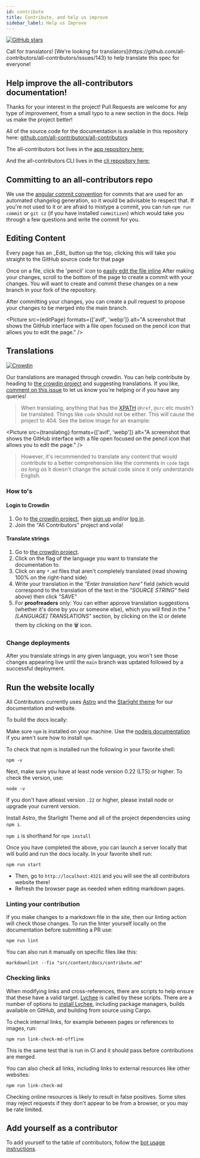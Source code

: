 ```yaml
---
id: contribute
title: Contribute, and help us improve
sidebar_label: Help us Improve
---
```


[![GitHub stars](https://img.shields.io/github/stars/all-contributors/all-contributors?style=social)](https://github.com/all-contributors/all-contributors)

<Aside type="tip">Call for translators! [We're looking for translators](https://github.com/all-contributors/all-contributors/issues/143) to help translate this spec for everyone!</Aside>

## Help improve the all-contributors documentation!

Thanks for your interest in the project!
Pull Requests are welcome for any type of improvement, from a small typo to a new section in the docs. Help us make the project better!

All of the source code for the documentation is available in this repository here: [github.com/all-contributors/all-contributors](https://github.com/all-contributors/all-contributors/tree/main/docs)

The all-contributors bot lives in the [app repository here:](https://github.com/all-contributors/all-contributors-bot)

And the all-contributors CLI lives in the [cli repository here:](https://github.com/all-contributors/all-contributors-cli)

## Committing to an all-contributors repo

We use the [angular commit convention](https://github.com/angular/angular/blob/main/CONTRIBUTING.md#-commit-message-guidelines) for commits that are used for an automated changelog generation, so it would be advisable to respect that.
If you're not used to it or are afraid to mistype a commit, you can run `npm run commit` or `git cz` (if you have installed `commitizen`) which would take you through a few questions and write the commit for you.

## Editing Content

<Aside type="tip">Every page has an _Edit_ button up the top, clicking this will take you straight to the GitHub source code for that page</Aside>

Once on a file, click the 'pencil' icon to [easily edit the file inline](https://help.github.com/articles/editing-files-in-your-repository/)
After making your changes, scroll to the bottom of the page to create a commit with your changes. You will want to create and commit these changes on a new branch in your fork of the repository.

After committing your changes, you can create a pull request to propose your changes to be merged into the main branch.

<Picture src={editPage} formats={['avif', 'webp']} alt="A screenshot that shows the GitHub interface with a file open focused on the pencil icon that allows you to edit the page." />

## Translations

[![Crowdin](https://d322cqt584bo4o.cloudfront.net/all-contributors/localized.svg)](https://crowdin.com/project/all-contributors)

Our translations are managed through crowdin. You can help contribute by heading to [the crowdin project] and suggesting translations.
If you like, [comment on this issue](https://github.com/all-contributors/all-contributors/issues/143) to let us know you're helping or if you have any queries!

> When translating, anything that has the [XPATH](https://developer.mozilla.org/en-US/docs/Web/XPath) `@href`, `@src` etc mustn't be translated. Things like `code` should not be either. This will cause the project to 404. See the below image for an example:

<Picture src={translating} formats={['avif', 'webp']} alt="A screenshot that shows the GitHub interface with a file open focused on the pencil icon that allows you to edit the page." />

> However, it's recommended to translate any content that would contribute to a better comprehension like the comments in `code` tags _as long as_ it doesn't change the actual code since it only understands English.

### How to's

#### Login to Crowdin

1. Go to [the crowdin project], then [sign up](https://crowdin.com/join) and/or [log in](https://crowdin.com/login).
2. Join the "All Contributors" project and voila!

#### Translate strings

1. Go to [the crowdin project].
2. Click on the flag of the language you want to translate the documentation to.
3. Click on any `*.md` files that aren't completely translated (read showing 100% on the right-hand side)
4. Write your translation in the _"Enter translation here"_ field (which would correspond to the translation of the text in the _"SOURCE STRING"_ field above) then click "SAVE"
5. For **proofreaders** only: You can either approve translation suggestions (whether it's done by you or someone else), which you will find in the _"[LANGUAGE] TRANSLATIONS"_ section, by clicking on the :ballot_box_with_check: or delete them by clicking on the :wastebasket: icon.

### Change deployments

After you translate strings in any given language, you won't see those changes appearing live until the `main` branch was updated followed by a successful deployment.

## Run the website locally

All Contributors currently uses [Astro](https://docs.astro.build/) and the [Starlight theme](https://starlight.astro.build/) for our documentation and website.

To build the docs locally:

Make sure `npm` is installed on your machine.
Use the [nodejs documentation](https://docs.npmjs.com/downloading-and-installing-node-js-and-npm) if you aren't sure how to install `npm`.

To check that npm is installed run the following in your favorite shell:

`npm -v`

Next, make sure you have at least node version 0.22 (LTS) or higher. To check the version,
use:

`node -v`

If you don't have atleast version `.22` or higher, please install node or upgrade your current version.

Install Astro, the Starlight Theme and all of the project dependencies using `npm i`.

`npm i` is shorthand for `npm install`

Once you have completed the above, you can launch a server locally that will build and run the docs locally. In your favorite shell run:

`npm run start`

* Then, go to `http://localhost:4321` and you will see the all contributors website there!
* Refresh the browser page as needed when editing markdown pages.

### Linting your contribution

If you make changes to a markdown file in the site, then our linting action will
check those changes. To run the linter yourself locally on the documentation before submitting a PR use:

`npm run lint`

You can also run it manually on specific files like this:

`markdownlint --fix "src/content/docs/contribute.md"`

### Checking links

When modifying links and cross-references, there are scripts to help ensure that these have a valid target.
[Lychee](https://lychee.cli.rs/introduction/) is called by these scripts.
There are a number of options to [install Lychee](https://lychee.cli.rs/installation/), including package managers, builds available on GitHub, and building from source using Cargo.

To check internal links, for example between pages or references to images, run:

```console
npm run link-check-md-offline
```

This is the same test that is run in CI and it should pass before contributions are merged.

You can also check all links, including links to external resources like other websites:

```console
npm run link-check-md
```

<Aside type="caution">Checking online resources is likely to result in false positives. Some sites may reject requests if they don't appear to be from a browser, or you may be rate limited.</Aside>

## Add yourself as a contributor

To add yourself to the table of contributors, follow the [bot usage instructions](../bot/usage).

[the crowdin project]: https://crowdin.com/project/all-contributors
